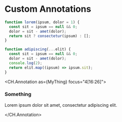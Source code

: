 
# Custom Annotations

```js
function lorem(ipsum, dolor = 1) {
  const sit = ipsum == null && 0;
  dolor = sit - amet(dolor);
  return sit ? consectetur(ipsum) : [];
}

function adipiscing(...elit) {
  const sit = ipsum == null && 0;
  dolor = sit - amet(dolor);
  console.log(2);
  return elit.map((ipsum) => ipsum.sit);
}
```

<CH.Annotation as={MyThing} focus="4[16:26]">

### Something

Lorem ipsum dolor sit amet, consectetur adipiscing elit.

</CH.Annotation>
